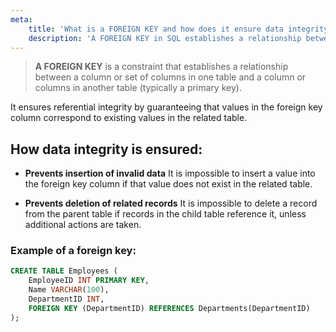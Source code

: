 ```yaml
---
meta:
    title: 'What is a FOREIGN KEY and how does it ensure data integrity?'
    description: 'A FOREIGN KEY in SQL establishes a relationship between tables and ensures data integrity by guaranteeing that foreign keys match existing values.'
---
```


> **A FOREIGN KEY** is a constraint that establishes a relationship between a column or set of columns in one table and a column or columns in another table (typically a primary key).

It ensures referential integrity by guaranteeing that values in the foreign key column correspond to existing values in the related table.

## How data integrity is ensured:

-   **Prevents insertion of invalid data**
    It is impossible to insert a value into the foreign key column if that value does not exist in the related table.

-   **Prevents deletion of related records**
    It is impossible to delete a record from the parent table if records in the child table reference it, unless additional actions are taken.

### Example of a foreign key:

```sql
CREATE TABLE Employees (
    EmployeeID INT PRIMARY KEY,
    Name VARCHAR(100),
    DepartmentID INT,
    FOREIGN KEY (DepartmentID) REFERENCES Departments(DepartmentID)
);
```
